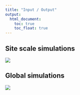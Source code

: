 ```yaml
---
title: "Input / Output"
output:
  html_document:
    toc: true
    toc_float: true
---
```


## Site scale simulations
![](fig/InputOutput_SOFUN_sitescale.png)

## Global simulations
![](fig/InputOutput_SOFUN_global.png)
